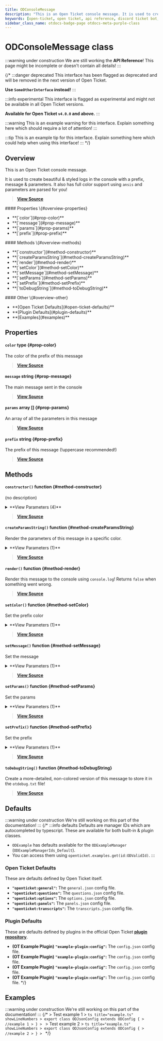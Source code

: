 ```yaml
---
title: ODConsoleMessage
description: "This is an Open Ticket console message. It is used to create beautiful & styled logs in the console with a prefix, message & parameters."
keywords: [open-ticket, open ticket, api reference, discord ticket bot, class]
sidebar_class_name: otdocs-badge-page otdocs-meta-purple-class
---
```

<head>
    <link rel="apple-touch-icon" href="/img/logo_vertical.png"/>
</head>

# ODConsoleMessage <M color="purple">class</M>

:::warning under construction
We are still working the **API Reference**! This page might be incomplete or doesn't contain all details!
:::

{/*
:::danger deprecated
This interface has been flagged as deprecated and will be removed in the next version of Open Ticket.

**Use `SomeOtherInterface` instead!**
:::

:::info experimental
This interface is flagged as experimental and might not be available in all Open Ticket versions.

**Available for Open Ticket `v4.0.0` and above.**
:::

:::warning
This is an example warning for this interface. Explain something here which should require a lot of attention!
:::

:::tip
This is an example tip for this interface. Explain something here which could help when using this interface!
:::
*/}

## Overview
This is an Open Ticket console message.

It is used to create beautiful & styled logs in the console with a prefix, message & parameters.
It also has full color support using `ansis` and parameters are parsed for you!

> [**View Source**](https://otgithub.dj-dj.be/tree/main/src/core/api/modules/console.ts#L33)

<FlexHorizontal>
<div style={{width:"30%"}}>
    #### Properties \{#overview-properties}
    <ul>
        <li>**[`color`](#prop-color)**</li>
        <li>**[`message`](#prop-message)**</li>
        <li>**[`params`](#prop-params)**</li>
        <li>**[`prefix`](#prop-prefix)**</li>
    </ul>
</div>
<div style={{width:"30%"}}>
    #### Methods \{#overview-methods}
    <ul>
        <li>**[`constructor`](#method-constructor)**</li>
        <li>**[`createParamsString`](#method-createParamsString)**</li>
        <li>**[`render`](#method-render)**</li>
        <li>**[`setColor`](#method-setColor)**</li>
        <li>**[`setMessage`](#method-setMessage)**</li>
        <li>**[`setParams`](#method-setParams)**</li>
        <li>**[`setPrefix`](#method-setPrefix)**</li>
        <li>**[`toDebugString`](#method-toDebugString)**</li>
    </ul>
</div>
<div style={{width:"30%"}}>
    #### Other \{#overview-other}
    <ul>
        <li>**[Open Ticket Defaults](#open-ticket-defaults)**</li>
        <li>**[Plugin Defaults](#plugin-defaults)**</li>
        <li>**[Examples](#examples)**</li>
    </ul>
</div>
</FlexHorizontal>

## Properties
<Divider></Divider>
#### `color` <M color="brown">type</M> <ApiBlock><ApiUrl url="type:ODValidConsoleColor" label="api.ODValidConsoleColor"/></ApiBlock> \{#prop-color}
The color of the prefix of this message

> [**View Source**](https://otgithub.dj-dj.be/tree/main/src/core/api/modules/console.ts#L41)

<Divider></Divider>
#### `message` <M color="blue">string</M> <ApiBlock><ApiUrl url="js:string" label="string"/></ApiBlock> \{#prop-message}
The main message sent in the console

> [**View Source**](https://otgithub.dj-dj.be/tree/main/src/core/api/modules/console.ts#L35)

<Divider></Divider>
#### `params` <M color="pink">array</M> <ApiBlock><ApiUrl url="interface:ODConsoleMessageParam" label="api.ODConsoleMessageParam"/>[]</ApiBlock> \{#prop-params}
An array of all the parameters in this message

> [**View Source**](https://otgithub.dj-dj.be/tree/main/src/core/api/modules/console.ts#L37)

<Divider></Divider>
#### `prefix` <M color="blue">string</M> <ApiBlock><ApiUrl url="js:string" label="string"/></ApiBlock> \{#prop-prefix}
The prefix of this message (!uppercase recommended!)

> [**View Source**](https://otgithub.dj-dj.be/tree/main/src/core/api/modules/console.ts#L39)

<Divider></Divider>

## Methods
<Divider></Divider>
#### `constructor()` <M color="orange">function</M> <ApiBlock><ApiUrl url="class:ODConsoleMessage" label="api.ODConsoleMessage"/></ApiBlock> \{#method-constructor}
(no description)

<details>
<summary>**View Parameters (4)**</summary>
- **`message`:** <M color="blue">string</M> <ApiBlock><ApiUrl url="js:string" label="string"/></ApiBlock> - Parameter Description Lorem Ipsum.
- **`prefix`:** <M color="blue">string</M> <ApiBlock><ApiUrl url="js:string" label="string"/></ApiBlock> - Parameter Description Lorem Ipsum.
- **`color`:** <M color="brown">type</M> <ApiBlock><ApiUrl url="type:ODValidConsoleColor" label="api.ODValidConsoleColor"/></ApiBlock> - Parameter Description Lorem Ipsum.
- **`params`:** <M color="pink">array</M> <ApiBlock><ApiUrl url="interface:ODConsoleMessageParam" label="api.ODConsoleMessageParam"/>[]</ApiBlock> - Parameter Description Lorem Ipsum.
</details>

> [**View Source**](https://otgithub.dj-dj.be/tree/main/src/core/api/modules/console.ts#L43)

<Divider></Divider>
#### `createParamsString()` <M color="orange">function</M> <ApiBlock><ApiUrl url="js:string" label="string"/></ApiBlock> \{#method-createParamsString}
Render the parameters of this message in a specific color.

<details>
<summary>**View Parameters (1)**</summary>
- **`color`:** <M color="brown">type</M> <ApiBlock><ApiUrl url="type:ODValidConsoleColor" label="api.ODValidConsoleColor"/></ApiBlock> - Parameter Description Lorem Ipsum.
</details>

> [**View Source**](https://otgithub.dj-dj.be/tree/main/src/core/api/modules/console.ts#L80)

<Divider></Divider>
#### `render()` <M color="orange">function</M> <ApiBlock><ApiUrl url="js:boolean" label="boolean"/></ApiBlock> \{#method-render}
Render this message to the console using `console.log`! Returns `false` when something went wrong.



> [**View Source**](https://otgithub.dj-dj.be/tree/main/src/core/api/modules/console.ts#L55)

<Divider></Divider>
#### `setColor()` <M color="orange">function</M> <ApiBlock><ApiUrl url="class:ODConsoleMessage" label="api.ODConsoleMessage"/></ApiBlock> \{#method-setColor}
Set the prefix color

<details>
<summary>**View Parameters (1)**</summary>
- **`color`:** <M color="brown">type</M> <ApiBlock><ApiUrl url="type:ODValidConsoleColor" label="api.ODValidConsoleColor"/></ApiBlock> - Parameter Description Lorem Ipsum.
</details>

> [**View Source**](https://otgithub.dj-dj.be/tree/main/src/core/api/modules/console.ts#L109)

<Divider></Divider>
#### `setMessage()` <M color="orange">function</M> <ApiBlock><ApiUrl url="class:ODConsoleMessage" label="api.ODConsoleMessage"/></ApiBlock> \{#method-setMessage}
Set the message

<details>
<summary>**View Parameters (1)**</summary>
- **`message`:** <M color="blue">string</M> <ApiBlock><ApiUrl url="js:string" label="string"/></ApiBlock> - Parameter Description Lorem Ipsum.
</details>

> [**View Source**](https://otgithub.dj-dj.be/tree/main/src/core/api/modules/console.ts#L94)

<Divider></Divider>
#### `setParams()` <M color="orange">function</M> <ApiBlock><ApiUrl url="class:ODConsoleMessage" label="api.ODConsoleMessage"/></ApiBlock> \{#method-setParams}
Set the params

<details>
<summary>**View Parameters (1)**</summary>
- **`params`:** <M color="pink">array</M> <ApiBlock><ApiUrl url="interface:ODConsoleMessageParam" label="api.ODConsoleMessageParam"/>[]</ApiBlock> - Parameter Description Lorem Ipsum.
</details>

> [**View Source**](https://otgithub.dj-dj.be/tree/main/src/core/api/modules/console.ts#L99)

<Divider></Divider>
#### `setPrefix()` <M color="orange">function</M> <ApiBlock><ApiUrl url="class:ODConsoleMessage" label="api.ODConsoleMessage"/></ApiBlock> \{#method-setPrefix}
Set the prefix

<details>
<summary>**View Parameters (1)**</summary>
- **`prefix`:** <M color="blue">string</M> <ApiBlock><ApiUrl url="js:string" label="string"/></ApiBlock> - Parameter Description Lorem Ipsum.
</details>

> [**View Source**](https://otgithub.dj-dj.be/tree/main/src/core/api/modules/console.ts#L104)

<Divider></Divider>
#### `toDebugString()` <M color="orange">function</M> <ApiBlock><ApiUrl url="js:string" label="string"/></ApiBlock> \{#method-toDebugString}
Create a more-detailed, non-colored version of this message to store it in the `otdebug.txt` file!



> [**View Source**](https://otgithub.dj-dj.be/tree/main/src/core/api/modules/console.ts#L69)

<Divider></Divider>

## Defaults
:::warning under construction
We're still working on this part of the documentation!
:::
{/*
:::info defaults
Defaults are manager IDs which are autocompleted by typescript. These are available for both built-in & plugin classes.
- `ODExample` has defaults available for the `ODExampleManager` (`ODExampleManagerIds_Default`).
- You can access them using `openticket.examples.get(id:ODValidId)`.
:::

### Open Ticket Defaults
These are defaults defined by Open Ticket itself.
- **`"openticket:general"`:** The `general.json` config file.
- **`"openticket:questions"`:** The `questions.json` config file.
- **`"openticket:options"`:** The `options.json` config file.
- **`"openticket:panels"`:** The `panels.json` config file.
- **`"openticket:transcripts"`:** The `transcripts.json` config file.

### Plugin Defaults
These are defaults defined by plugins in the official Open Ticket [**plugin repository**](https://odplugins.dj-dj.be/tree/main/open-ticket).
- <C color="blue">**(OT Example Plugin)**</C> **`"example-plugin:config"`:** The `config.json` config file.
- <C color="blue">**(OT Example Plugin)**</C> **`"example-plugin:config"`:** The `config.json` config file.
- <C color="blue">**(OT Example Plugin)**</C> **`"example-plugin:config"`:** The `config.json` config file.
- <C color="blue">**(OT Example Plugin)**</C> **`"example-plugin:config"`:** The `config.json` config file.
*/}

## Examples
:::warning under construction
We're still working on this part of the documentation!
:::
{/*
<Tabs>
    <TabItem value="First Example">
    > Test example 1
    > ```ts title="example.ts" showLineNumbers
    > export class ODJsonConfig extends ODConfig {
    >     //example 1
    > }
    > ```
    </TabItem>
    <TabItem value="Second Example">
    > Test example 2
    > ```ts title="example.ts" showLineNumbers
    > export class ODJsonConfig extends ODConfig {
    >     //example 2
    > }
    > ```
    </TabItem>
</Tabs>
*/}
